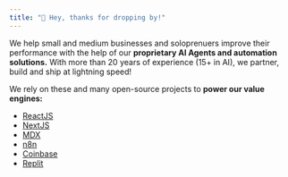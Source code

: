 ```yaml
---
title: "👋 Hey, thanks for dropping by!"
---
```


We help small and medium businesses and soloprenuers improve their performance with the help of our **proprietary AI Agents and automation solutions.**  With more than 20 years of experience (15+ in AI), we partner, build and ship at lightning speed!

We rely on these and many open-source projects to **power our value engines:**

- [ReactJS](https://reactjs.org)
- [NextJS](https://nextjs.org)
- [MDX](https://mdxjs.com)
- [n8n](https://n8n.io)
- [Coinbase](https://coinbase.com)
- [Replit](https://replit.com/)
